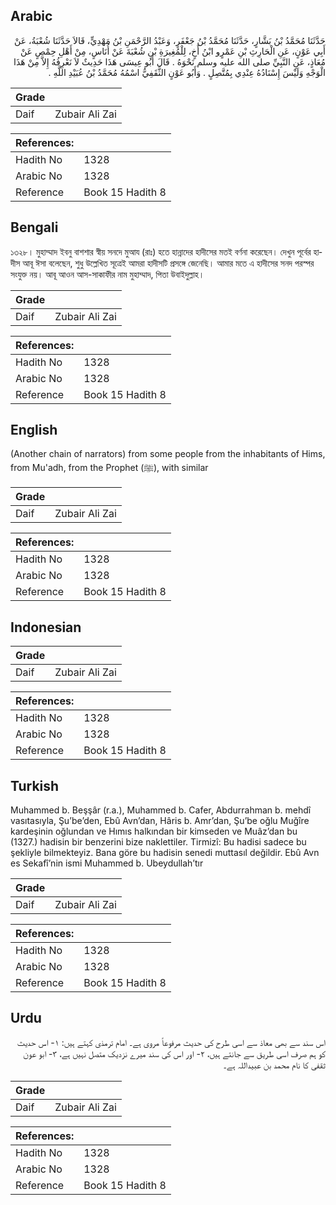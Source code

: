 ## Arabic


<div dir="rtl" lang="ar" style={{fontSize:'larger',backgroundColor:'#f8f9fa',padding:20}}>
حَدَّثَنَا مُحَمَّدُ بْنُ بَشَّارٍ، حَدَّثَنَا مُحَمَّدُ بْنُ جَعْفَرٍ، وَعَبْدُ الرَّحْمَنِ بْنُ مَهْدِيٍّ، قَالاَ حَدَّثَنَا شُعْبَةُ، عَنْ أَبِي عَوْنٍ، عَنِ الْحَارِثِ بْنِ عَمْرٍو ابْنُ أَخٍ، لِلْمُغِيرَةِ بْنِ شُعْبَةَ عَنْ أُنَاسٍ، مِنْ أَهْلِ حِمْصٍ عَنْ مُعَاذٍ، عَنِ النَّبِيِّ صلى الله عليه وسلم نَحْوَهُ ‏.‏ قَالَ أَبُو عِيسَى هَذَا حَدِيثٌ لاَ نَعْرِفُهُ إِلاَّ مِنْ هَذَا الْوَجْهِ وَلَيْسَ إِسْنَادُهُ عِنْدِي بِمُتَّصِلٍ ‏.‏ وَأَبُو عَوْنٍ الثَّقَفِيُّ اسْمُهُ مُحَمَّدُ بْنُ عُبَيْدِ اللَّهِ ‏.‏
</div>
<div style={{backgroundColor:'#f8f9fa',padding:20, marginBottom: 10}}><table> <thead> <tr> <th>Grade</th> <th></th> </tr> </thead> <tbody> <tr><td>Daif</td><td>Zubair Ali Zai</td></tr></tbody></table><table> <thead> <tr> <th>References:</th> <th></th> </tr> </thead> <tbody><tr><td>Hadith No</td><td>1328</td></tr><tr><td>Arabic No</td><td>1328</td></tr><tr><td>Reference</td><td>Book 15 Hadith 8</td></tr></tbody></table></div>

## Bengali


<div dir="ltr" lang="bn" style={{fontSize:'larger',backgroundColor:'#f8f9fa',padding:20}}>
১৩২৮। মুহাম্মাদ ইবনু বাশশার স্বীয় সনদে মুআয (রাঃ) হতে হান্নাদের হাদীসের মতই বর্ণনা করেছেন। দেখুন পূর্বের হাদীস আবূ ঈসা বলেছেন, শুধু উল্লেখিত সূত্রেই আমরা হাদীসটি প্রসঙ্গে জেনেছি। আমার মতে এ হাদীসের সনদ পরস্পর সংযুক্ত নয়। আবূ আওন আস-সাকাফীর নাম মুহাম্মাদ, পিতা উবাইদুল্লাহ।
</div>
<div style={{backgroundColor:'#f8f9fa',padding:20, marginBottom: 10}}><table> <thead> <tr> <th>Grade</th> <th></th> </tr> </thead> <tbody> <tr><td>Daif</td><td>Zubair Ali Zai</td></tr></tbody></table><table> <thead> <tr> <th>References:</th> <th></th> </tr> </thead> <tbody><tr><td>Hadith No</td><td>1328</td></tr><tr><td>Arabic No</td><td>1328</td></tr><tr><td>Reference</td><td>Book 15 Hadith 8</td></tr></tbody></table></div>

## English


<div dir="ltr" lang="en" style={{fontSize:'larger',backgroundColor:'#f8f9fa',padding:20}}>
(Another chain of narrators) from some people from the inhabitants of Hims, from Mu'adh, from the Prophet (ﷺ), with similar
</div>
<div style={{backgroundColor:'#f8f9fa',padding:20, marginBottom: 10}}><table> <thead> <tr> <th>Grade</th> <th></th> </tr> </thead> <tbody> <tr><td>Daif</td><td>Zubair Ali Zai</td></tr></tbody></table><table> <thead> <tr> <th>References:</th> <th></th> </tr> </thead> <tbody><tr><td>Hadith No</td><td>1328</td></tr><tr><td>Arabic No</td><td>1328</td></tr><tr><td>Reference</td><td>Book 15 Hadith 8</td></tr></tbody></table></div>

## Indonesian


<div dir="ltr" lang="id" style={{fontSize:'larger',backgroundColor:'#f8f9fa',padding:20}}>

</div>
<div style={{backgroundColor:'#f8f9fa',padding:20, marginBottom: 10}}><table> <thead> <tr> <th>Grade</th> <th></th> </tr> </thead> <tbody> <tr><td>Daif</td><td>Zubair Ali Zai</td></tr></tbody></table><table> <thead> <tr> <th>References:</th> <th></th> </tr> </thead> <tbody><tr><td>Hadith No</td><td>1328</td></tr><tr><td>Arabic No</td><td>1328</td></tr><tr><td>Reference</td><td>Book 15 Hadith 8</td></tr></tbody></table></div>

## Turkish


<div dir="ltr" lang="tr" style={{fontSize:'larger',backgroundColor:'#f8f9fa',padding:20}}>
Muhammed b. Beşşâr (r.a.), Muhammed b. Cafer, Abdurrahman b. mehdî vasıtasıyla, Şu’be’den, Ebû Avn’dan, Hâris b. Amr’dan, Şu’be oğlu Muğîre kardeşinin oğlundan ve Hımıs halkından bir kimseden ve Muâz’dan bu (1327.) hadisin bir benzerini bize naklettiler. Tirmizî: Bu hadisi sadece bu şekliyle bilmekteyiz. Bana göre bu hadisin senedi muttasıl değildir. Ebû Avn es Sekafî’nin ismi Muhammed b. Ubeydullah’tır
</div>
<div style={{backgroundColor:'#f8f9fa',padding:20, marginBottom: 10}}><table> <thead> <tr> <th>Grade</th> <th></th> </tr> </thead> <tbody> <tr><td>Daif</td><td>Zubair Ali Zai</td></tr></tbody></table><table> <thead> <tr> <th>References:</th> <th></th> </tr> </thead> <tbody><tr><td>Hadith No</td><td>1328</td></tr><tr><td>Arabic No</td><td>1328</td></tr><tr><td>Reference</td><td>Book 15 Hadith 8</td></tr></tbody></table></div>

## Urdu


<div dir="rtl" lang="ur" style={{fontSize:'larger',backgroundColor:'#f8f9fa',padding:20}}>
اس سند سے بھی معاذ سے اسی طرح کی حدیث مرفوعاً مروی ہے۔ امام ترمذی کہتے ہیں: ۱- اس حدیث کو ہم صرف اسی طریق سے جانتے ہیں، ۲- اور اس کی سند میرے نزدیک متصل نہیں ہے، ۳- ابو عون ثقفی کا نام محمد بن عبیداللہ ہے۔
</div>
<div style={{backgroundColor:'#f8f9fa',padding:20, marginBottom: 10}}><table> <thead> <tr> <th>Grade</th> <th></th> </tr> </thead> <tbody> <tr><td>Daif</td><td>Zubair Ali Zai</td></tr></tbody></table><table> <thead> <tr> <th>References:</th> <th></th> </tr> </thead> <tbody><tr><td>Hadith No</td><td>1328</td></tr><tr><td>Arabic No</td><td>1328</td></tr><tr><td>Reference</td><td>Book 15 Hadith 8</td></tr></tbody></table></div>